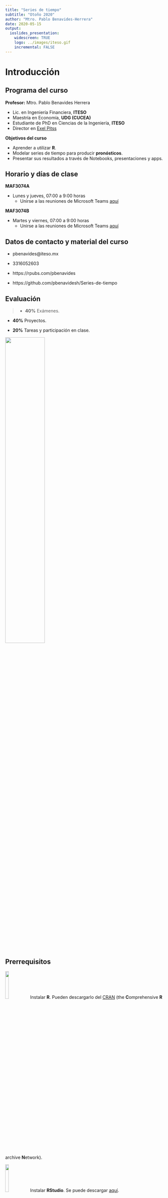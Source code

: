 ```yaml
---
title: "Series de tiempo"
subtitle: "Otoño 2020"
author: "Mtro. Pablo Benavides-Herrera"
date: 2020-05-15
output:
  ioslides_presentation:
    widescreen: TRUE
    logo: ../images/iteso.gif
    incremental: FALSE
---
```


<style>
.forceBreak { -webkit-column-break-after: always; break-after: column; }
</style>

# Introducción


## Programa del curso {.build}
**Profesor:** Mtro. Pablo Benavides Herrera

- Lic. en Ingeniería Financiera, **ITESO**
- Maestría en Economía, **UDG (CUCEA)**
- Estudiante de PhD en Ciencias de la Ingeniería, **ITESO**
- Director en [Exel Pitss](www.exelpitss.com)

**Objetivos del curso**

- Aprender a utilizar **R**.
- Modelar series de tiempo para producir **pronósticos**.
- Presentar sus resultados a través de Notebooks, presentaciones y apps.

## Horario y días de clase

**MAF3074A**

- Lunes y jueves, 07:00 a 9:00 horas
  * Unirse a las reuniones de Microsoft Teams [aquí](   https://teams.microsoft.com/l/meetup-join/19%3ameeting_NTUxNDk1YTYtNDEwZC00ZmU3LTlkZTktOTIyY2ZiZTU5OTVk%40thread.v2/0?context=%7b%22Tid%22%3a%226f0348f2-e498-45c9-84f4-c6d81dcffdfe%22%2c%22Oid%22%3a%22f8aeed22-7aa9-4470-bf22-136f92296870%22%7d)

**MAF3074B**

- Martes y viernes, 07:00 a 9:00 horas
  * Unirse a las reuniones de Microsoft Teams [aquí](https://teams.microsoft.com/l/meetup-join/19%3ameeting_ZjFlYTE3MDYtNzNkZi00ZjRkLWFhYzktOTdiNzllYzFiOGRh%40thread.v2/0?context=%7b%22Tid%22%3a%226f0348f2-e498-45c9-84f4-c6d81dcffdfe%22%2c%22Oid%22%3a%22f8aeed22-7aa9-4470-bf22-136f92296870%22%7d)

## {data-background=../images/pups.gif data-background-size=cover}

## Datos de contacto y material del curso

- pbenavides@iteso.mx

- 3316052603

- https://rpubs.com/pbenavides

- https://github.com/pbenavidesh/Series-de-tiempo   

## Evaluación {.build}

> - **40%** Exámenes.

- **40%** Proyectos.

- **20%** Tareas y participación en clase.

<div class="centered">
![](../images/hide-the-pain.jpg){width=50%}
</div>


## Prerrequisitos {.build}

![](../images/Rstats.png){width=15%} Instalar **R**. Pueden descargarlo del [CRAN](https://cloud.r-project.org/) (the **C**omprehensive **R** archive **N**etwork).

![](../images/RStudio.png){width=15%} Instalar **RStudio**. Se puede descargar [aquí](http://www.rstudio.com/download).

- *Opcional:* Crear una cuenta en [RStudio Cloud](https://rstudio.cloud/). Sirve para utilizar R y RStudio desde cualquier navegador (en una laptop, tablet, teléfono, ...), sin necesidad de tener instalado R.

# ¿Qué se puede pronosticar? 

## {data-background=../images/gigafactory.png data-background-size=cover}

<div class="notes">

La *demanda de insumos* de una fábrica.

</div>

## {data-background=../images/sales.jpg data-background-size=cover}

<div class="notes">

Las *ventas* de una empresa o la propagación de un virus.

</div>

## {data-background=../images/energy_demand.jpg data-background-size=cover}

<div class="notes">

La *demanda* de energía eléctrica de una ciudad o región.

</div>


## Se pueden generar pronósticos con distintos horizontes {.build .columns-2}

**De corto plazo:**

- Para los siguientes 5, 10 minutos.
- Para la siguiente hora.
- Para el día siguiente.

**Mediano plazo:**

- Para la siguiente semana.
- Para el siguiente mes.
- El siguiente trimestre.

<p class="forceBreak"></p>

**De largo plazo:**

- Para el siguiente año.
- Para la siguiente década.
- Etc.

<div class="notes">

Dependiendo la situación y los datos disponibles.

</div>

# ¿Todas las variables son igual de predecibles?

## {data-background=../images/eclipse.jpg data-background-size=cover}

<div class="notes">

Un eclipse solar o lunar, la puesta de sol, la rotación y traslación de la Tierra...

</div>

## {data-background=../images/bmv.jpeg data-background-size=cover}

<div class="notes">

El precio de una acción, o el valor de un índice bursátil, el tipo de cambio o el valor del oro.

</div>

## Factores que influyen en el pronóstico de una variable {.build}

> - Qué tan bien conocemos los factores o elementos que influyen en ella.

<br>

> - Qué tantos datos tenemos disponibles.

<br>

> - ¿El pronóstico que vamos a realizar puede influir en el resultado de la variable a predecir?

# R y la ciencia de datos

## El análisis de series de tiempo con **R** {.columns-2}

**R** nos puede ayudar a llevar a cabo de una manera bastante sencilla todo el análisis de pronóstico, desde el momento en que contamos con los datos, hasta la estimación final. 

Durante el curso estaremos utilizando **R**, específicamente el `tidyverse` y la paquetería `fable`. Posteriormente, revisaremos cómo implementar los mismos modelos, a través de la paquetería `modeltime`.

Veamos una breve introducción [aquí](https://rpubs.com/pbenavides/r_tidyverse_101).

Al final del curso deberían poder generar una app como [esta](https://pbenavides.shinyapps.io/04_covid_forecasts_google/). Ver otro [ejemplo](https://pablo-benavides.shinyapps.io/data_analysis_app/).

<p class="forceBreak"></p>

![](../images/tidyverse1.png){width=45%}


![](../images/fable.png){width=45%}

<p align= "center">

![](../images/modeltime.png){width=45%}

</p>